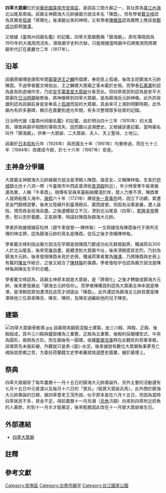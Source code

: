 {{coord|23.0197839|N|120.1351658|E|format=dms|display=title|scale:10000}}
{{東亞廟宇
| name = 四草大眾廟
| img = File:四草大眾廟.JPG
| img_capt = 
| image_width = 200px
| location = {{ROC-TW}}<br>[[臺南市|臺南市]][[安南區|安南區]]大眾街360號
| god = 鎮海大元帥陳酉
| type = 
| struct =  
| open_year = [[清|清]][[康熙|康熙]]三十九年（1700年）或<br>嘉慶六年（1801年）{{NoteTag|《臺灣省臺南縣市寺廟大觀》（1963年）的說法，且當時主神僅寫作「大眾爺」{{r|戴}}。}}
| cere_date = 農曆11月15日{{r|臺17甲}}{{r|相}}
| people = 
| cultural_collection =
|}}

'''四草大眾廟'''位於[[中華民國|中華民國]][[臺南市|臺南市]][[安南區|安南區]]，是該區三間大廟之一，其址原為[[臺江內海|臺江內海]]北汕尾島南端{{r|傅}}。該廟主神鎮海大元帥據廟方說法本名「陳酉」，但有學者[[戴文峰|戴文峰]]認為其實是[[孤魂信仰|孤魂]]「將領化」後演變出來的神明{{r|戴}}，又有學者[[陳耀昌|陳耀昌]]認為實際上應該是[[鄭成功|鄭成功]]部將[[陳澤_(明鄭)|陳澤]]{{r|陳}}。

又根據《臺南州祠廟名鑑》的記載，四草大眾廟舊稱「鎮海廟」，原有簿冊因為1910年的大風雨而流失，導致廟宇史料欠缺，只能根據當時廟中石碑推測而將建廟年代訂在嘉慶廿二年（1817年）{{r|相}}。

== 沿革 ==
該廟原據傳是康熙年間[[臺廈道|臺廈道]][[王之麟_(清朝)|王之麟]]所倡建，奉祀島上孤魂{{NoteTag|四草一地在《[[重修臺灣縣志|重修臺灣縣志]]》中被稱為「四草嶼」，在[[臺江內海|臺江內海]]尚存時為一島嶼{{r|許|page=1}}。}}，後改主祀鎮海大元帥陳酉{{r|傅}}。不過學者戴文峰指出，王之麟建大眾廟之事未載於史冊{{r|戴}}。而學者[[石萬壽|石萬壽]]則認為是為防遊魂作祟，乃從[[安平大眾廟|安平萬善堂大眾爺]]分香至此{{r|戴}}。但四草居民則認為是安平大眾廟在[[台灣日治時期|日治時期]]破敗後，將神像移到四草大眾廟，是為鎮海岳元帥神像{{NoteTag|據說該神在安平原稱「開基二元帥」，移祀四草大眾廟後因該廟本有一尊二元帥，所以改以「岳帥」相稱{{r|許}}。}}{{r|戴}}{{r|許|page=35─37}}。此外許政雄則認為該廟前身是安奉島上[[孤魂信仰|孤魂]]而設的大眾廟，其由來可上溯到明鄭時期，此外廟內有許多墓碑{{NoteTag|如嘉慶四年（1799年）的「海靈佳城眾客萬善同居」碑、嘉慶六年（1801年）的「四草萬善同歸」、道光七年（1827年）的「四草眾客墓」等等{{r|許|page=18、19}}。}}，顯示在嘉慶到道光年間，有多次整理眾多枯骨的記錄{{r|許|page=18、19}}。

日治時代據《臺南州祠廟名鑑》的記載，由於明治四十三年（1910年）的大風雨，導致與廟宇相關的簿冊流失，因而難以追溯歷史{{r|相}}。又根據該書記載，當時廟名叫作「鎮海廟」，供奉一大眾爺、二大眾爺、夫人、天上聖母、土地公{{r|相}}。

該廟於[[日本|日本]][[昭和|昭和]]元年（1926年）與民國五十年（1961年）均重修過，而在七十三年（1984年）改建成今貌，於七十六年（1987年）安座{{r|傅}}。

== 主神身分爭議 ==
大眾廟主神鎮海大元帥據廟方說法是清朝人陳酉，諧音友，又稱陳林每{{r|大}}{{r|許|page=19}}。生長於[[臺灣府城|府城]]鎮北坊十八洞一帶{{NoteTag|眭明光〈牛車酉〉與[[石萬壽|石萬壽]]〈臺南府城人物誌〉兩文提到陳林每的宅邸就位在鎮北坊的十八洞{{r|許|page=23、40}}。}}（今臺南市中西區普濟街[[普濟殿|普濟殿]]附近），年少時曾牽牛板車搬運為業，人稱「牛車酉」{{r|大}}{{r|臺17甲}}。相傳有官員來臺船舶擱淺於岸，眾人力推不濟，陳酉單人就將船推入海中{{r|大}}。[[康熙|康熙]]六十年（1721年）爆發[[朱一貴事件|朱一貴事件]]時，因立下功績，累遷至金門鎮標遊擊，後來又陸續升到臺灣總兵、廣西提督{{r|大}}。但因為治軍甚嚴，遭人誣陷，憤而吞金投海自盡{{r|大}}{{r|臺17甲}}。之後遺體挺立不沉，漂到北汕尾島（四草），[[乾隆皇帝|乾隆皇帝]]獲悉，慰以忠肝義膽，正氣磅薄，特諡封陳酉為鎮海大元帥{{r|大}}{{r|臺17甲}}。

學者許政雄根據莊松林〈趕牛車提督──陳林每〉一文{{NoteTag|該文提到「牛車酉仔」姓陳名酉，從伍後改名林每，且為陳西春第五子{{r|許|page=24、40}}。但許政雄另據陳家神主牌與石萬壽〈臺南府城人物誌〉，認為陳酉之父應名為「陳世春」{{r|許|page=25、40}}。}}與據信為陳酉後代子孫所流傳的神主牌{{NoteTag|上書「皇清誥贈昭勇將軍顯考仁侯陳公神主」，左下寫有「孝男喜、興、萬、允、酉等全奉祀」，其中左下部分的「喜」字比較大，應是因為「陳喜」是長男的關係{{r|許|page=24}}。}}，認為鎮海元帥的真名是陳酉，從伍之後才改稱陳林每{{r|許|page=24─26}}。

學者戴文峰則指出廟方說法在早期是說陳酉乃鄭成功右先鋒營副將，殲滅荷兵300人於北汕尾島，後來受讒自盡，屍體漂到大眾廟今址，後來清朝感其忠烈，乃封為鎮海大元帥{{r|戴}}。後來發現陳酉未見於史冊，殲滅荷軍者實為[[陳澤_(明鄭)|陳澤]]，乃將陳酉與史冊上有載的[[陳友_(臺灣)|陳友]]作結合，之後又結合了[[陳林每|陳林每]]的事蹟{{r|戴}}。學者張柏宇也認為廟方說法是陳林每與陳友生平的合體{{r|陳}}。

學者戴文峰認為，該廟主神原本就是大眾爺，是「將領化」之後才轉變成鎮海大元帥，後來更發展出「鎮海五元帥信仰」{{r|戴}}。而學者陳耀昌則認為大眾廟主神本就是陳澤，是清朝民眾怕遭清廷追究才胡謅出「陳酉」，此外還認為鎮海五元帥其實是陳澤與他三位弟弟陳丑、陳亥、陳拱，及陳亥過繼給他的兒子陳安{{r|陳}}。

== 建築 ==
[[File:四草大眾廟骨骸塚.jpg|thumb]]
該廟現為鋼筋混擬土建築，由三川殿、拜殿、正殿、後殿組成，其中三川殿與鐘鼓樓為三重簷，正殿為五重簷，後殿則採閣樓型式，中央為圓形，兩側為方形。而在廟後有一圓塚，收藏[[鄭成功攻台之役|鄭軍攻臺]]時在此戰死的荷軍骨骸{{r|傅}}。該塚原先未施彩繪，外觀就只是素-{面}-水泥，後來據說有數位大眾廟執事夢見亡魂訴說思鄉之苦，方委託荷蘭籍文史學者羅斌挑選歷史圖畫，繪於墓塚上{{r|王}}。

== 祭典 ==
四草大眾廟除了每年農曆十一月十五日的鎮海大元帥壽誕外，另外主要的活動還有七月十五日中元普渡以及每月十六日的「賞兵」（犒賞大眾爺兵馬）{{r|許|page=56}}。此外關於鎮海大元帥壽誕的日期，據四草耆老王茂{{NoteTag|其先人「王騎」曾管理四草大眾廟廟務{{r|許|page=56}}。}}所說，似乎原本是在六月十五日，但因為當時四草居民不多，資金不足，得趁農曆十一月烏潮（[[烏魚|烏魚]]汛期）向來到四草附近抓魚的人募款，約到十一月半才能募足，後來乾脆因此改在十一月替大眾爺做生日{{r|許|page=56}}。

== 外部連結 ==
*[https://web.archive.org/web/20170211075817/http://www.4grass.com/index.php 四草大眾廟]

== 註釋 ==
{{NoteFoot}}

==參考文獻==
{{reflist|refs=
<ref name="傅">{{cite book|author=傅朝卿 |title=《台南市古蹟與歷史建築總覽》 |publisher=台灣建築與文化資產出版社 |location=台南市 |isbn=957-30880-4-5 |pages=頁134 |date=2001-11}}</ref>
<ref name="陳">{{cite book|author= 陳耀昌 |title=《島嶼DNA》〈陳澤與陳永華（之三）〉〈大眾廟與大將廟）〉 |publisher= INK印刻文學 |isbn=978-986-5823-87-0 |date=2015-06 |pages=頁155─164}}</ref>
<ref name="大">{{cite web|url=http://www.4grass.com/pagedetail.php?ctid=&pageid=1|title=大眾廟簡介|work=四草大眾廟|accessdate=2017-02-08|archive-date=2017-02-11|archive-url=https://web.archive.org/web/20170211080823/http://www.4grass.com/pagedetail.php?ctid=&pageid=1|dead-url=yes}}</ref>
<ref name="戴">{{cite journal|author=戴文峰 |title=〈臺南地區民間無祀孤魂轉化為神明的考察〉 |journal=《臺灣史研究》|volume=18 |issue=3 |publisher=中央研究院臺灣史研究所 |pages=頁141─173 }}</ref>
<ref name="臺17甲">{{cite book|author=陳秀琍、黃建龍、陳信安、謝佳芸、紀幸芯 |title=《府城百年濱海道：從青草崙到南萣橋》|publisher=臺南市政府文化局 |date=2014-12 |isbn=978-986-04-3029-5 |pages=頁71 }}</ref><ref name="王">{{cite book|author=王浩一 |title=《在廟口說書》 |publisher=心靈工坊文化 |location=台北市 |isbn=978-986-6782-47-3 |date=2008-08 |pages=頁20、21}}</ref>
<ref name="許">{{cite book|author= 許政雄 |title=《臺南四草大眾廟誌：四草大眾廟開發史》 |publisher=萬卷樓 |isbn=978-957-739-879-6 |date=2014-08 }}</ref>
<ref name="相">{{cite book|author=相良吉哉 |title=《[[臺南州祠廟名鑑|臺南州祠廟名鑑]]》 |date=1933-08-18 |language=ja |edition=嘉邑城隍廟2002年3月再版 |publisher=臺灣日日新報社臺南支局 |location=臺南市錦町二丁目七七番地 |pages=頁62 }}</ref>
}}

{{Commonscat|Sicao Dazhong Temple}}
[[Category:安南區|Category:安南區]]
[[Category:台南市廟宇|Category:台南市廟宇]]
[[Category:台江國家公園|Category:台江國家公園]]